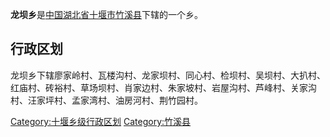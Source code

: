 {{中国乡级行政区
|行政区全称 = 龙坝乡
|景观照片文件名 = 
|景观照片描述 = 
|汉语拼音 =
|其他语言 = 
|其他语言名称 = 
|位置图文件名 = 
|位置图描述 = 
|自定义图片=
|上级行政区 = [[湖北省|湖北省]][[十堰市|十堰市]][[竹溪县|竹溪县]]
|行政区类别 = 乡
|行政区划代码 = 
|行政区划 = 
|村委会 = 
|居委会 = 
|建置时间 = 
|领导职位 = 
|领导名称 = 
|政府驻地 = 
|毗邻 = 
|地理坐标 = 
|总面积 = 
|总人口 = 
|户籍人口 = 
|户籍人口年份 = 
|常住人口 = 
|常住人口年份 = 
|人口密度 = 
|GDP = 
|邮政编码 = 
|电话区号 = 
|官方网站 = 
|网站名称 = 
}}
'''龙坝乡'''是[[中华人民共和国|中国]][[湖北省|湖北省]][[十堰市|十堰市]][[竹溪县|竹溪县]]下辖的一个乡。

== 行政区划 ==

龙坝乡下辖廖家岭村、瓦楼沟村、龙家坝村、同心村、检坝村、吴坝村、大扒村、红庙村、砖裕村、草场坝村、肖家边村、朱家坡村、岩屋沟村、芦峰村、关家沟村、汪家坪村、孟家湾村、油房河村、荆竹园村。

{{湖北小作品}}
{{竹溪县行政区划}}

[[Category:十堰乡级行政区划|Category:十堰乡级行政区划]]
[[Category:竹溪县|Category:竹溪县]]
